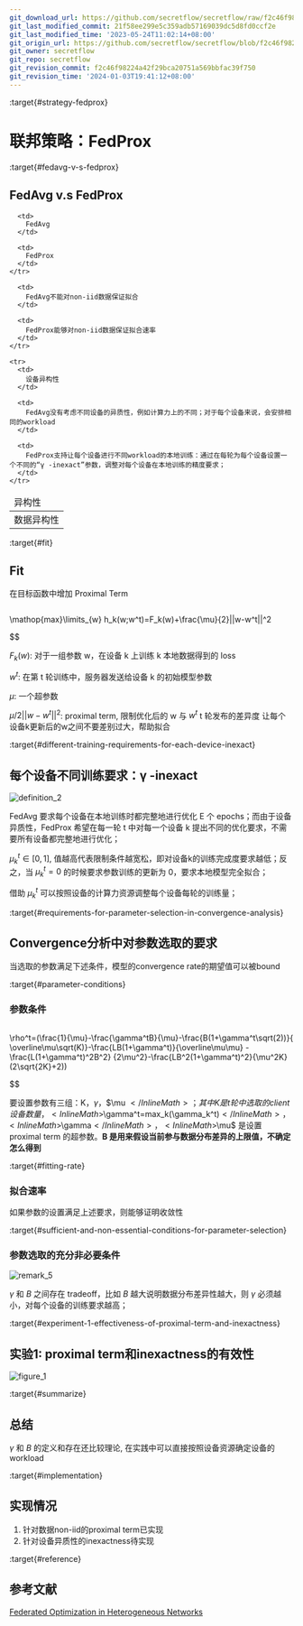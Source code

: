 ```yaml
---
git_download_url: https://github.com/secretflow/secretflow/raw/f2c46f98224a42f29bca20751a569bbfac39f750/docs/developer/algorithm/federated_learning/fed_prox.md
git_last_modified_commit: 21f58ee299e5c359adb57169039dc5d8fd0ccf2e
git_last_modified_time: '2023-05-24T11:02:14+08:00'
git_origin_url: https://github.com/secretflow/secretflow/blob/f2c46f98224a42f29bca20751a569bbfac39f750/docs/developer/algorithm/federated_learning/fed_prox.md
git_owner: secretflow
git_repo: secretflow
git_revision_commit: f2c46f98224a42f29bca20751a569bbfac39f750
git_revision_time: '2024-01-03T19:41:12+08:00'
---
```


:target{#strategy-fedprox}

# 联邦策略：FedProx

:target{#fedavg-v-s-fedprox}

## FedAvg v.s FedProx

<table>
  <thead>
    <tr>
      <td>
        异构性
      </td>

      <td>
        FedAvg
      </td>

      <td>
        FedProx
      </td>
    </tr>
  </thead>

  <tbody>
    <tr>
      <td>
        数据异构性
      </td>

      <td>
        FedAvg不能对non-iid数据保证拟合
      </td>

      <td>
        FedProx能够对non-iid数据保证拟合速率
      </td>
    </tr>

    <tr>
      <td>
        设备异构性
      </td>

      <td>
        FedAvg没有考虑不同设备的异质性，例如计算力上的不同；对于每个设备来说，会安排相同的workload
      </td>

      <td>
        FedProx支持让每个设备进行不同workload的本地训练：通过在每轮为每个设备设置一个不同的“γ -inexact”参数，调整对每个设备在本地训练的精度要求；
      </td>
    </tr>
  </tbody>
</table>

:target{#fit}

## Fit

在目标函数中增加 Proximal Term

<Math>
  $$

  \mathop{max}\limits_{w} h_k(w;w^t)=F_k(w)+\frac{\mu}{2}||w-w^t||^2

  $$
</Math>

<InlineMath>$F_k(w)$</InlineMath>: 对于一组参数 w，在设备 k 上训练 k 本地数据得到的 loss

<InlineMath>$w^t$</InlineMath>: 在第 t 轮训练中，服务器发送给设备 k 的初始模型参数

<InlineMath>$\mu$</InlineMath>: 一个超参数

<InlineMath>$\mu/2||w - w^t||^2$</InlineMath>: proximal term, 限制优化后的 w 与 <InlineMath>$w^t$</InlineMath> t 轮发布的差异度 让每个设备k更新后的w之间不要差别过大，帮助拟合

:target{#different-training-requirements-for-each-device-inexact}

## 每个设备不同训练要求：γ -inexact

![definition\_2](../../../_assets/fedprox_definition_2.jpg)

FedAvg 要求每个设备在本地训练时都完整地进行优化 E 个 epochs；而由于设备异质性，FedProx 希望在每一轮 t 中对每一个设备 k 提出不同的优化要求，不需要所有设备都完整地进行优化；

<InlineMath>$\mu_k^t \in [0,1]$</InlineMath>, 值越高代表限制条件越宽松，即对设备k的训练完成度要求越低；反之，当 <InlineMath>$\mu_k^t = 0$</InlineMath> 的时候要求参数训练的更新为 0，要求本地模型完全拟合；

借助 <InlineMath>$\mu_k^t$</InlineMath> 可以按照设备的计算力资源调整每个设备每轮的训练量；

:target{#requirements-for-parameter-selection-in-convergence-analysis}

## Convergence分析中对参数选取的要求

当选取的参数满足下述条件，模型的convergence rate的期望值可以被bound

:target{#parameter-conditions}

### 参数条件

<Math>
  $$

  \rho^t=(\frac{1}{\mu}-\frac{\gamma^tB}{\mu}-\frac{B(1+\gamma^t\sqrt(2))}{ \overline\mu\sqrt(K)}-\frac{LB(1+\gamma^t)}{\overline\mu\mu} - \frac{L(1+\gamma^t)^2B^2} {2\mu^2}-\frac{LB^2(1+\gamma^t)^2}{\mu^2K}(2\sqrt{2K}+2))

  $$
</Math>

要设置参数有三组：K，<InlineMath>$\gamma$</InlineMath>，<InlineMath>$\mu $</InlineMath>；其中 K 是 t 轮中选取的 client 设备数量，<InlineMath>$\gamma^t=max_k(\gamma_k^t)$</InlineMath>，<InlineMath>$\gamma$</InlineMath>，<InlineMath>$\mu$</InlineMath> 是设置 proximal term 的超参数。<strong>B 是用来假设当前参与数据分布差异的上限值，不确定怎么得到</strong>

:target{#fitting-rate}

### 拟合速率

如果参数的设置满足上述要求，则能够证明收敛性

:target{#sufficient-and-non-essential-conditions-for-parameter-selection}

### 参数选取的充分非必要条件

![remark\_5](../../../_assets/fedprox_remark_5.jpg)

<InlineMath>$\gamma$</InlineMath> 和 <InlineMath>$B$</InlineMath> 之间存在 tradeoff，比如 <InlineMath>$B$</InlineMath> 越大说明数据分布差异性越大，则 <InlineMath>$\gamma$</InlineMath> 必须越小，对每个设备的训练要求越高；

:target{#experiment-1-effectiveness-of-proximal-term-and-inexactness}

## 实验1: proximal term和inexactness的有效性

![figure\_1](../../../_assets/fedprox_figure_1.jpg)

:target{#summarize}

## 总结

<InlineMath>$\gamma$</InlineMath> 和 <InlineMath>$B$</InlineMath> 的定义和存在还比较理论, 在实践中可以直接按照设备资源确定设备的 workload

:target{#implementation}

## 实现情况

1. 针对数据non-iid的proximal term已实现
2. 针对设备异质性的inexactness待实现

:target{#reference}

## 参考文献

[Federated Optimization in Heterogeneous Networks](https://arxiv.org/pdf/1812.06127.pdf)
